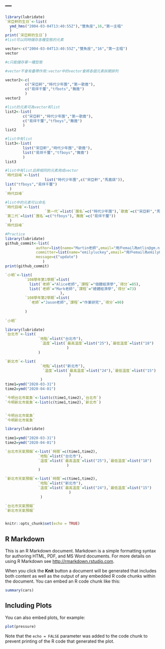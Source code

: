---
---
```r
library(lubridate)
`宋亞軒的生日`<-list(
  ymd_hms("2004-03-04T13:40:55Z"),"雙魚座",16,"第一主唱"
  )
print(`宋亞軒的生日`)
#list可以同時儲存各種型態的元素

```

```r
vector<-c("2004-03-04T13:40:55Z","雙魚座","16","第一主唱")
vector

#c只能儲存單一種型態

```



```r
#vector不會有疊帶作用:vector中的vector會將各個元素拆開排列

vector2<-c(
         c("宋亞軒","時代少年團","第一歌擔"),
         c("易烊千璽","tfbots","舞擔")
         )
vector2
```

```r
#list的元素可為vector和list
list2<-list(
        c("宋亞軒","時代少年團","第一歌擔"),
        c("易烊千璽","tfboys","舞擔")
        )
list2

```

```r
#list中有list
list3<-list(
        list("宋亞軒","時代少年團","歌擔"),
        list("易烊千璽","tfboys","舞擔")
        )
list3

```
```r
#list中有list且將相同的元素用成vector
`時代巨峰`<-list(
                  list("時代少年團",c("宋亞軒","馬嘉祺")),
list("tfboys","易烊千璽")
  )
`時代巨峰`
```

```r
#list中的元素可以命名
`時代巨峰`<-list(
                  `第一代`=list(`團名`=c("時代少年團"),`歌擔`=c("宋亞軒","馬嘉祺")),
`第二代`=list(`團名`=c("tfboys"),`舞擔`=c("易烊千璽"))
  )
`時代巨峰`

```
```r
#Practice
library(lubridate)
github_commit<-list(
              author=list(name="Martin老師",email="用戶email為mtlin@gm.ntpu.edu.tw",time=ymd_hms("2020-03-25T07:17:40Z")),
              committer=list(name="emilyluckey",email="用戶email為emily007@gmail.com",time=ymd_hms("2020-03-26T08:18:40Z")),
              message=c("update")
                 )
print(github_commit)

```
```r
`小明`<-list(
         `108學年第1學期`=list(
           list(`老師`="Alice老師",`課程`="個體經濟學",`得分`=85),
           list(`老師`="Mark老師",`課程`="總體經濟學",`得分`=73)
                         ),
         `108學年第2學期`=list(
           `老師`="Jason老師",`課程`="作業研究",`得分`=90)
           
         )
         
`小明`
```

```r
library(lubridate)
`台北市`<-list(
               `地點`=list("台北市"),
                `溫度`=list(`最高溫度`=list("25"),`最低溫度`=list("18")
                            ) 
               )

`新北市`<-list(
                `地點`=list("新北市"),
                 `溫度`=list(`最高溫度`=list("24"),`最低溫度`=list("15")
                             )
                )
time1=ymd("2020-03-31")
time2=ymd("2020-04-01")

`今明台北市氣象`<-list(c(time1,time2),`台北市`)
`今明新北市氣象`<-list(c(time1,time2),`新北市`)


`今明台北市氣象`
`今明新北市氣象`


```
```r
library(lubridate)
              
time1=ymd("2020-03-31")
time2=ymd("2020-04-01")

`台北市天氣預報`<-list(`時間`=c(time1,time2),
               `地點`=list("台北市"),
               `溫度`=list(`最高溫度`=list("25"),`最低溫度`=list("18")
                            ) 
               )

`新北市天氣預報`<-list(`時間`=c(time1,time2),
               `地點`=list("新北市"),
               `溫度`=list(`最高溫度`=list("24"),`最低溫度`=list("15")
                             )
                )

`台北市天氣預報`
`新北市天氣預報`
```
```r

```

```r
knitr::opts_chunk$set(echo = TRUE)
```

## R Markdown

This is an R Markdown document. Markdown is a simple formatting syntax for authoring HTML, PDF, and MS Word documents. For more details on using R Markdown see <http://rmarkdown.rstudio.com>.

When you click the **Knit** button a document will be generated that includes both content as well as the output of any embedded R code chunks within the document. You can embed an R code chunk like this:

```r
summary(cars)
```

## Including Plots

You can also embed plots, for example:

```r
plot(pressure)
```

Note that the `echo = FALSE` parameter was added to the code chunk to prevent printing of the R code that generated the plot.
